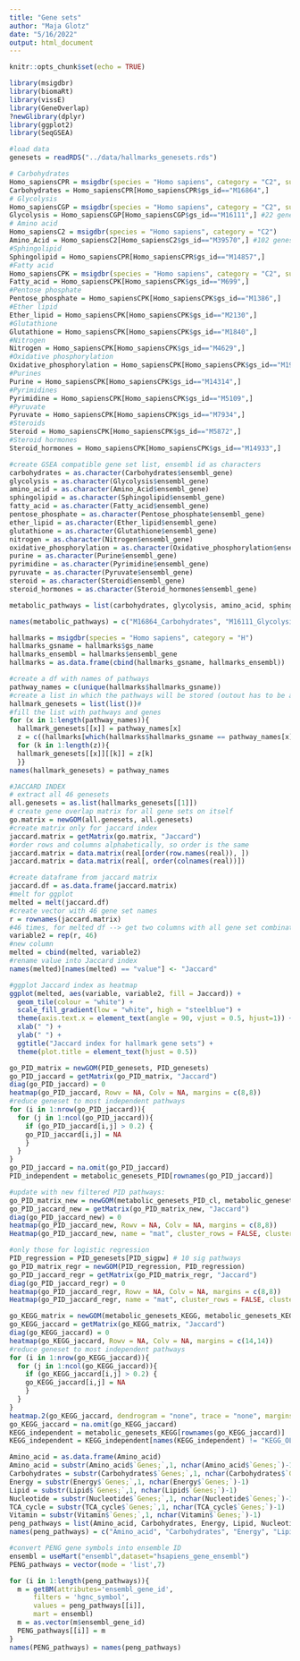 ```yaml
---
title: "Gene sets"
author: "Maja Glotz"
date: "5/16/2022"
output: html_document
---
```


```r
knitr::opts_chunk$set(echo = TRUE)
```

```r
library(msigdbr)
library(biomaRt)
library(vissE)
library(GeneOverlap)
?newGlibrary(dplyr)
library(ggplot2)
library(SeqGSEA)
```

```r
#load data
genesets = readRDS("../data/hallmarks_genesets.rds")
```

```r
# Carbohydrates
Homo_sapiensCPR = msigdbr(species = "Homo sapiens", category = "C2", subcategory  = "CP:REACTOME")
Carbohydrates = Homo_sapiensCPR[Homo_sapiensCPR$gs_id=="M16864",]
# Glycolysis
Homo_sapiensCGP = msigdbr(species = "Homo sapiens", category = "C2", subcategory  = "CGP")
Glycolysis = Homo_sapiensCGP[Homo_sapiensCGP$gs_id=="M16111",] #22 genes
# Amino acid 
Homo_sapiensC2 = msigdbr(species = "Homo sapiens", category = "C2")
Amino_Acid = Homo_sapiensC2[Homo_sapiensC2$gs_id=="M39570",] #102 genes
#Sphingolipid
Sphingolipid = Homo_sapiensCPR[Homo_sapiensCPR$gs_id=="M14857",]
#Fatty acid
Homo_sapiensCPK = msigdbr(species = "Homo sapiens", category = "C2", subcategory  = "CP:KEGG")
Fatty_acid = Homo_sapiensCPK[Homo_sapiensCPK$gs_id=="M699",]
#Pentose phosphate
Pentose_phosphate = Homo_sapiensCPK[Homo_sapiensCPK$gs_id=="M1386",]
#Ether lipid
Ether_lipid = Homo_sapiensCPK[Homo_sapiensCPK$gs_id=="M2130",]
#Glutathione
Glutathione = Homo_sapiensCPK[Homo_sapiensCPK$gs_id=="M1840",]
#Nitrogen
Nitrogen = Homo_sapiensCPK[Homo_sapiensCPK$gs_id=="M4629",]
#Oxidative phosphorylation
Oxidative_phosphorylation = Homo_sapiensCPK[Homo_sapiensCPK$gs_id=="M19540",]
#Purines
Purine = Homo_sapiensCPK[Homo_sapiensCPK$gs_id=="M14314",]
#Pyrimidines
Pyrimidine = Homo_sapiensCPK[Homo_sapiensCPK$gs_id=="M5109",]
#Pyruvate
Pyruvate = Homo_sapiensCPK[Homo_sapiensCPK$gs_id=="M7934",]
#Steroids
Steroid = Homo_sapiensCPK[Homo_sapiensCPK$gs_id=="M5872",]
#Steroid hormones
Steroid_hormones = Homo_sapiensCPK[Homo_sapiensCPK$gs_id=="M14933",]
```

```r
#create GSEA compatible gene set list, ensembl id as characters
carbohydrates = as.character(Carbohydrates$ensembl_gene)
glycolysis = as.character(Glycolysis$ensembl_gene)
amino_acid = as.character(Amino_Acid$ensembl_gene)
sphingolipid = as.character(Sphingolipid$ensembl_gene)
fatty_acid = as.character(Fatty_acid$ensembl_gene)
pentose_phosphate = as.character(Pentose_phosphate$ensembl_gene)
ether_lipid = as.character(Ether_lipid$ensembl_gene)
glutathione = as.character(Glutathione$ensembl_gene)
nitrogen = as.character(Nitrogen$ensembl_gene)
oxidative_phosphorylation = as.character(Oxidative_phosphorylation$ensembl_gene)
purine = as.character(Purine$ensembl_gene)
pyrimidine = as.character(Pyrimidine$ensembl_gene)
pyruvate = as.character(Pyruvate$ensembl_gene)
steroid = as.character(Steroid$ensembl_gene)
steroid_hormones = as.character(Steroid_hormones$ensembl_gene)

metabolic_pathways = list(carbohydrates, glycolysis, amino_acid, sphingolipid, fatty_acid, pentose_phosphate, ether_lipid, glutathione, nitrogen, oxidative_phosphorylation, purine, pyrimidine, pyruvate, steroid, steroid_hormones)

names(metabolic_pathways) = c("M16864_Carbohydrates", "M16111_Glycolysis", "M39570_Amino_acid", "M14857_Sphingolipid", "M699_Fatty_Acid", "M1386_Pentose_phosphate", "M2130_Ether_lipid", "M1840_Glutathione", "M4629_Nitrogen", "M19540_Oxidative_phosphorylation", "M14314_Purine", "M5109_Pyrimidine", "M7934_Pyruvate", "M5872_Steroid", "M14933_Steroid_hormones")
```

```r
hallmarks = msigdbr(species = "Homo sapiens", category = "H")
hallmarks_gsname = hallmarks$gs_name
hallmarks_ensembl = hallmarks$ensembl_gene
hallmarks = as.data.frame(cbind(hallmarks_gsname, hallmarks_ensembl))

#create a df with names of pathways
pathway_names = c(unique(hallmarks$hallmarks_gsname))
#create a list in which the pathways will be stored (outout has to be a list)
hallmark_genesets = list(list())#
#fill the list with pathways and genes
for (x in 1:length(pathway_names)){
  hallmark_genesets[[x]] = pathway_names[x]
  z = c((hallmarks[which(hallmarks$hallmarks_gsname == pathway_names[x]),2]))
  for (k in 1:length(z)){
  hallmark_genesets[[x]][[k]] = z[k]
  }}
names(hallmark_genesets) = pathway_names
```

```r
#JACCARD INDEX
# extract all 46 genesets
all.genesets = as.list(hallmarks_genesets[[1]])
# create gene overlap matrix for all gene sets on itself
go.matrix = newGOM(all.genesets, all.genesets)
#create matrix only for jaccard index
jaccard.matrix = getMatrix(go.matrix, "Jaccard")
#order rows and columns alphabetically, so order is the same
jaccard.matrix = data.matrix(real[order(row.names(real)), ])
jaccard.matrix = data.matrix(real[, order(colnames(real))])

#create dataframe from jaccard matrix
jaccard.df = as.data.frame(jaccard.matrix)
#melt for ggplot
melted = melt(jaccard.df)
#create vector with 46 gene set names
r = rownames(jaccard.matrix)
#46 times, for melted df --> get two columns with all gene set combinations
variable2 = rep(r, 46)
#new column
melted = cbind(melted, variable2)
#rename value into Jaccard index
names(melted)[names(melted) == "value"] <- "Jaccard"

#ggplot Jaccard index as heatmap
ggplot(melted, aes(variable, variable2, fill = Jaccard)) + 
  geom_tile(colour = "white") +
  scale_fill_gradient(low = "white", high = "steelblue") +
  theme(axis.text.x = element_text(angle = 90, vjust = 0.5, hjust=1)) +
  xlab(" ") +
  ylab(" ") +
  ggtitle("Jaccard index for hallmark gene sets") +
  theme(plot.title = element_text(hjust = 0.5))
```


```r
go_PID_matrix = newGOM(PID_genesets, PID_genesets)
go_PID_jaccard = getMatrix(go_PID_matrix, "Jaccard")
diag(go_PID_jaccard) = 0
heatmap(go_PID_jaccard, Rowv = NA, Colv = NA, margins = c(8,8))
#reduce geneset to most independent pathways
for (i in 1:nrow(go_PID_jaccard)){
  for (j in 1:ncol(go_PID_jaccard)){
    if (go_PID_jaccard[i,j] > 0.2) {
    go_PID_jaccard[i,j] = NA
    }
  }
}
go_PID_jaccard = na.omit(go_PID_jaccard)
PID_independent = metabolic_genesets_PID[rownames(go_PID_jaccard)]

#update with new filtered PID pathways:
go_PID_matrix_new = newGOM(metabolic_genesets_PID_cl, metabolic_genesets_PID_cl)
go_PID_jaccard_new = getMatrix(go_PID_matrix_new, "Jaccard")
diag(go_PID_jaccard_new) = 0
heatmap(go_PID_jaccard_new, Rowv = NA, Colv = NA, margins = c(8,8))
Heatmap(go_PID_jaccard_new, name = "mat", cluster_rows = FALSE, cluster_columns = FALSE, column_names_gp = gpar(fontsize = 5), row_names_gp = gpar(fontsize = 5))

#only those for logistic regression
PID_regression = PID_genesets[PID_sigpw] # 10 sig pathways
go_PID_matrix_regr = newGOM(PID_regression, PID_regression)
go_PID_jaccard_regr = getMatrix(go_PID_matrix_regr, "Jaccard")
diag(go_PID_jaccard_regr) = 0
heatmap(go_PID_jaccard_regr, Rowv = NA, Colv = NA, margins = c(8,8))
Heatmap(go_PID_jaccard_regr, name = "mat", cluster_rows = FALSE, cluster_columns = FALSE, column_names_gp = gpar(fontsize = 10), row_names_gp = gpar(fontsize = 10))
```

```r
go_KEGG_matrix = newGOM(metabolic_genesets_KEGG, metabolic_genesets_KEGG)
go_KEGG_jaccard = getMatrix(go_KEGG_matrix, "Jaccard")
diag(go_KEGG_jaccard) = 0
heatmap(go_KEGG_jaccard, Rowv = NA, Colv = NA, margins = c(14,14))
#reduce geneset to most independent pathways
for (i in 1:nrow(go_KEGG_jaccard)){
  for (j in 1:ncol(go_KEGG_jaccard)){
    if (go_KEGG_jaccard[i,j] > 0.2) {
    go_KEGG_jaccard[i,j] = NA
    }
  }
}
heatmap.2(go_KEGG_jaccard, dendrogram = "none", trace = "none", margins = c(11,11))
go_KEGG_jaccard = na.omit(go_KEGG_jaccard)
KEGG_independent = metabolic_genesets_KEGG[rownames(go_KEGG_jaccard)]
KEGG_independent = KEGG_independent[names(KEGG_independent) != "KEGG_OLFACTORY_TRANSDUCTION"]
```

```r

Amino_acid = as.data.frame(Amino_acid)
Amino_acid = substr(Amino_acid$`Genes;`,1, nchar(Amino_acid$`Genes;`)-1)
Carbohydrates = substr(Carbohydrates$`Genes;`,1, nchar(Carbohydrates$`Genes;`)-1)
Energy = substr(Energy$`Genes;`,1, nchar(Energy$`Genes;`)-1)
Lipid = substr(Lipid$`Genes;`,1, nchar(Lipid$`Genes;`)-1)
Nucleotide = substr(Nucleotide$`Genes;`,1, nchar(Nucleotide$`Genes;`)-1)
TCA_cycle = substr(TCA_cycle$`Genes;`,1, nchar(TCA_cycle$`Genes;`)-1)
Vitamin = substr(Vitamin$`Genes;`,1, nchar(Vitamin$`Genes;`)-1)
peng_pathways = list(Amino_acid, Carbohydrates, Energy, Lipid, Nucleotide, TCA_cycle, Vitamin)
names(peng_pathways) = c("Amino_acid", "Carbohydrates", "Energy", "Lipid", "Nucleotide", "TCA_cycle", "Vitamin")

#convert PENG gene symbols into ensemble ID
ensembl = useMart("ensembl",dataset="hsapiens_gene_ensembl")
PENG_pathways = vector(mode = 'list',7)

for (i in 1:length(peng_pathways)){
  m = getBM(attributes='ensembl_gene_id', 
      filters = 'hgnc_symbol', 
      values = peng_pathways[[i]], 
      mart = ensembl)
  m = as.vector(m$ensembl_gene_id)
  PENG_pathways[[i]] = m
}
names(PENG_pathways) = names(peng_pathways)


```

